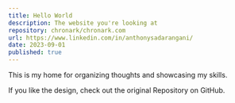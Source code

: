 ```yaml
---
title: Hello World
description: The website you're looking at
repository: chronark/chronark.com
url: https://www.linkedin.com/in/anthonysadarangani/
date: 2023-09-01
published: true
---
```



This is my home for organizing thoughts and showcasing my skills.

If you like the design, check out the original Repository on GitHub.

